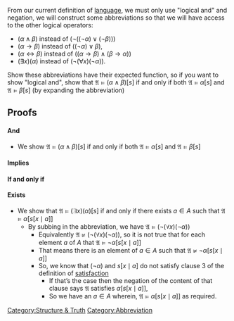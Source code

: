 From our current definition of [[language]], we must only use "logical and" and negation, we will construct some abbreviations so that we will have access to the other logical operators:
* <math display="inline">(\alpha \wedge \beta)</math> instead of <math display="inline">(\neg((\neg \alpha) \vee(\neg \beta)))</math>
* <math>(\alpha \rightarrow \beta)</math> instead of <math display="inline">((\neg \alpha) \vee \beta),</math>
* <math display="inline">(\alpha \leftrightarrow \beta)</math> instead of <math display="inline">((\alpha \rightarrow \beta) \wedge(\beta \rightarrow \alpha))</math>
* <math display="inline">(\exists x)(\alpha)</math> instead of <math display="inline">(\neg(\forall x)(\neg \alpha)) .</math>
Show these abbreviations have their expected function, so if you want to show "logical and", show that <math display="inline">\mathfrak{A} \models(\alpha \wedge \beta)[s] \text { if and only if both } \mathfrak{A} \models \alpha[s] \text { and } \mathfrak{A} \models \beta[s]</math> (by expanding the abbreviation)

== Proofs ==

==== And ====
* We show <math display="inline">\mathfrak{A} \models(\alpha \wedge \beta)[s] \text { if and only if both } \mathfrak{A} \models \alpha[s] \text { and } \mathfrak{A} \models \beta[s]</math>
==== Implies ====
==== If and only if ====
==== Exists ====
* We show  that <math display="inline">\mathfrak{A}\models\left( \exists x  \right)\left( \alpha \right)\left[ s \right]</math> if and only if there exists <math display="inline">a \in A</math> such that <math display="inline">\mathfrak{A}\models \alpha\left[ s\left[ x\mid a \right] \right]</math>
** By subbing in the abbreviation, we have <math display="inline">\mathfrak{A} \models \left( \neg \left( \forall x \right)\left( \neg \alpha \right) \right)</math> 
*** Equivalently <math display="inline">\mathfrak{A} \not\models \left( \neg \left( \forall x \right)\left( \neg \alpha \right) \right)</math>, so it is not true that for each element <math display="inline">a</math> of <math display="inline">A</math> that <math display="inline">\mathfrak{A}\models \neg \alpha\left[ s\left[ x\mid a \right] \right]</math>
*** That means there is an element of <math display="inline">a \in A</math> such that <math display="inline">\mathfrak{A}\not\models \neg \alpha\left[ s\left[ x\mid a \right] \right]</math>
*** So, we know that <math display="inline">\left( \neg \alpha \right)</math> and <math display="inline">s\left[ x\mid a \right]</math> do not satisfy clause 3 of the definition of [[Structure & Truth/Satisfaction|satisfaction]]
**** If that’s the case then the negation of the content of that clause says <math display="inline">\mathfrak{A}</math> satisfies <math display="inline">\alpha\left[ s\left[ x \mid a \right] \right]</math>,
**** So we have an <math>a \in A</math> wherein, <math display="inline">\mathfrak{A}\models \alpha\left[ s\left[ x \mid a \right] \right]</math> as required.
[[Category:Structure & Truth]]
[[Category:Abbreviation]]